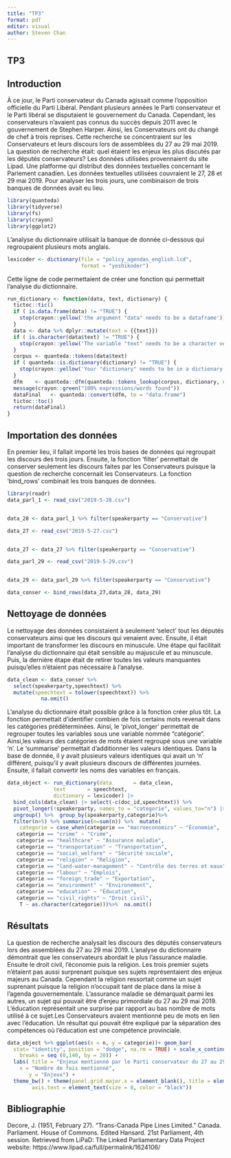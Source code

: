 ```yaml
---
title: "TP3"
format: pdf
editor: visual
author: Steven Chan
---
```


## TP3

## Introduction

À ce jour, le Parti conservateur du Canada agissait comme l'opposition officielle du Parti Libéral. Pendant plusieurs années le Parti conservateur et le Parti libéral se disputaient le gouvernement du Canada. Cependant, les conservateurs n'avaient pas connus du succès depuis 2011 avec le gouvernement de Stephen Harper. Ainsi, les Conservateurs ont du changé de chef à trois reprises. Cette recherche se concentraient sur les Conservateurs et leurs discours lors de assemblées du 27 au 29 mai 2019. La question de recherche était: quel étaient les enjeux les plus discutés par les députés conservateurs? Les données utilisées provennaient du site Lipad. Une platforme qui distribut des données textuelles concernant le Parlement canadien. Les données textuelles utilisées couvraient le 27, 28 et 29 mai 2019. Pour analyser les trois jours, une combinaison de trois banques de données avait eu lieu.

```r

library(quanteda)
library(tidyverse)
library(fs)
library(crayon)
library(ggplot2)
```

L'analyse du dictionnaire utilisait la banque de donnée ci-dessous qui regroupaient plusieurs mots anglais.

```r
lexicoder <- dictionary(file = "policy_agendas_english.lcd",
                        format = "yoshikoder")

```

Cette ligne de code permettaient de créer une fonction qui permettait l'analyse du dictionnaire.

```r
run_dictionary <- function(data, text, dictionary) {
  tictoc::tic()
  if ( is.data.frame(data) != "TRUE") {
    stop(crayon::yellow('the argument "data" needs to be a dataframe'))
  }
  data <- data %>% dplyr::mutate(text = {{text}})
  if ( is.character(data$text) != "TRUE") {
    stop(crayon::yellow('The variable "text" needs to be a character vector'))
  }
  corpus <- quanteda::tokens(data$text)
  if ( quanteda::is.dictionary(dictionary) != "TRUE") {
    stop(crayon::yellow('Your "dictionary" needs to be in a dictionary format\n For more information:" https://quanteda.io/reference/dictionary.html'))
  }
  dfm    <- quanteda::dfm(quanteda::tokens_lookup(corpus, dictionary, nested_scope = "dictionary"))
  message(crayon::green("100% expressions/words found"))
  dataFinal   <- quanteda::convert(dfm, to = "data.frame")
  tictoc::toc()
  return(dataFinal)
}


```

## Importation des données

En premier lieu, il fallait importé les trois bases de données qui regroupait les discours des trois jours. Ensuite, la fonction 'filter' permettait de conserver seulement les discours faites par les Conservateurs puisque la question de recherche concernait les Conservateurs. La fonction 'bind_rows' combinait les trois banques de données.

```r
library(readr)
data_parl_1 <- read_csv("2019-5-28.csv")


data_28 <- data_parl_1 %>% filter(speakerparty == "Conservative")

data_27 <- read_csv("2019-5-27.csv")


data_27 <- data_27 %>% filter(speakerparty == "Conservative")

data_parl_29 <- read_csv("2019-5-29.csv")


data_29 <- data_parl_29 %>% filter(speakerparty == "Conservative")

data_conser <- bind_rows(data_27,data_28, data_29)
```

## Nettoyage de données

Le nettoyage des données consistaient à seulement 'select' tout les députés conservateurs ainsi que les discours qui venaient avec. Ensuite, il était important de transformer les discours en minuscule. Une étape qui facilitait l'analyse du dictionnaire qui était sensible au majuscule et au minuscule. Puis, la dernière étape était de retirer toutes les valeurs manquantes puisqu'elles n'étaient pas nécessaire à l'analyse.

```r
data_clean <- data_conser %>% 
  select(speakerparty,speechtext) %>% 
  mutate(speechtext = tolower(speechtext)) %>%
           na.omit()

```

L'analyse du dictionnaire était possible grâce à la fonction créer plus tôt. La fonction permettait d'identifier combien de fois certains mots revenait dans les catégories prédéterminées. Ainsi, le 'pivot_longer' permettait de regrouper toutes les variables sous une variable nommée "catégorie". Ainsi,les valeurs des catégories de mots étaient regroupé sous une variable 'n'. Le 'summarise' permettait d'additionner les valeurs identiques. Dans la base de donnée, il y avait plusieurs valeurs identiques qui avait un 'n' différent, puisqu'il y avait plusieurs discours de différentes journées. Ensuite, il fallait convertir les noms des variables en français.

```r
data_object <- run_dictionary(data       = data_clean, 
               text       = speechtext, 
               dictionary = lexicoder) |> 
  bind_cols(data_clean) |> select(-c(doc_id,speechtext)) %>% 
  pivot_longer(!speakerparty, names_to = "categorie", values_to="n") |> 
  ungroup() %>%  group_by(speakerparty,categorie)%>% 
  filter(n>5) %>% summarise(n=sum(n)) %>%  mutate(
    categorie = case_when(categorie == "macroeconomics" ~ "Économie",
   categorie == "crime" ~ "Crime",
   categorie == "healthcare" ~ "Assurance maladie",
   categorie == "transportation" ~ "Transportation",
   categorie == "social_welfare" ~ "Sécurité sociale",
   categorie == "religion" ~ "Religion",
   categorie == "land-water-management" ~ "Contrôle des terres et eaux",
   categorie == "labour" ~ "Emplois",
   categorie == "foreign_trade" ~ "Exportation",
   categorie == "environment" ~ "Environement",
   categorie == "education" ~ "Éducation",
   categorie == "civil_rights" ~ "Droit civil",
    T ~ as.character(categorie)))%>%  na.omit() 

```

## Résultats

La question de recherche analysait les discours des députés conservateurs lors des assemblées du 27 au 29 mai 2019. L'analyse du dictionnaire démontrait que les conservateurs abordait le plus l'assurance maladie. Ensuite le droit civil, l'économie puis la religion. Les trois premier sujets n'étaient pas aussi surprenant puisque ses sujets représentaient des enjeux majeurs au Canada. Cependant la religion ressortait comme un sujet suprenant puisque la religion n'occupait tant de place dans la mise à l'agenda gouvernementale. L'assurance maladie se démarquait parmi les autres, un sujet qui pouvait être d'enjeu primordiale du 27 au 29 mai 2019. L'éducation représentait une surprise par rapport au bas nombre de mots utilisé à ce sujet.Les Conservateurs avaient mentionné peu de mots en lien avec l'éducation. Un résultat qui pouvait être expliqué par la séparation des compétences où l'éducation est une compétence provinciale.

```r

data_object %>% ggplot(aes(x = n, y = categorie))+ geom_bar(
  stat= "identity", position = "dodge", na.rm = TRUE) + scale_x_continuous(
    breaks = seq (0,140, by = 20)) + 
  labs( title = "Enjeux mentionné par le Parti conservateur du 27 au 29 mai",
    x = "Nombre de fois mentionné",
       y = "Enjeux") + 
  theme_bw() + theme(panel.grid.major.x = element_blank(), title = element_text(size = 8),
        axis.text = element_text(size = 8, color = "black"))
```

## Bibliographie

Decore, J. (1951, February 27). "Trans-Canada Pipe Lines Limited." Canada. Parliament. House of Commons. Edited Hansard. 21st Parliament, 4th session. Retrieved from LiPaD: The Linked Parliamentary Data Project website: https://www.lipad.ca/full/permalink/1624106/
